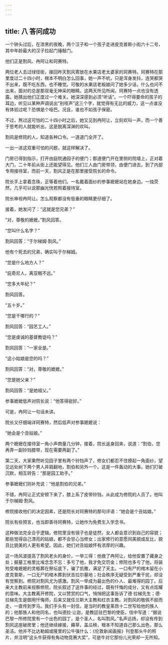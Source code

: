```yaml
---
---
---
```

title: 八 答问成功
---





一个钟头过后，在漆黑的夜晚，两个汉子和一个孩子走进皮克普斯小街六十二号，其中年龄最大的汉子拉起门锤敲门。

他们正是割风、冉阿让和珂赛特。

两位老人去过绿径街，接回昨天割风寄放在水果店老太婆家的珂赛特。珂赛特在那里度过二十四小时，根本不明白怎么回事，她一声不吭，只是浑身发抖，连哭都哭不出来，既不吃东西，也不睡觉。可敬的水果店老板娘问了她多少话，什么也问不出来，面对的总是那双毫无神采的眼睛。这两天所见所闻，珂赛特一点也没有透露。她猜出他们正度过一个难关。她深深感到必须“听话”。一个吓得要命的孩子的耳边，听见以某种声调说出“别吱声”这三个字，就觉得有无比的威力，这一点谁没有体验过呢？恐惧是个哑巴。况且，谁也不如孩子保密。

不过，熬过这可怕的二十四小时之后，她又见到冉阿让，立刻欢叫一声，而一个善于思考的人就能听出，这是脱离深渊的欢叫。

割风是修院的人，知道各种口令。一道道门全开了。

一出一进这双重可怕的问题，就这样解决了。

门房已得到指示，打开由庭院通园子的便门；那道便门开在里侧的院墙上，正对着大门，二十年前从街上还能望得见。他们三人由门房带领，由便门进去，到了内部专用接待室，而前一天，割风正是在那里接受院长的命令。

院长手上拿着念珠，正等着他们。一名戴着面纱的参事嬷嬷站在她身边。一烛荧然，几乎可以说那幽光恍若照着接待室。

院长审视冉阿让。怎么观察都没有低垂的眼睛更仔细了。

接着，她发问了：“这就是您兄弟？”

“对，尊敬的嬷嬷。”割风回答。

“您叫什么名字？”

割风回答：“于尔梯姆·割风。”

他有个死去的兄弟，确实叫于尔梯姆。

“您是什么地方人？”

“庇奇尼人，离亚眠不远。”

“您多大年纪？”

割风回答。

“五十岁。”

“您是干哪行的？”

割风回答：“园艺工人。”

“您是虔诚的基督教徒吗？”

割风回答：“一家全是。”

“这小姑娘是您的吗？”

割风回答：“对，尊敬的嬷嬷。”

“您是她父亲？”

割风回答：“是她祖父。”

参事嬷嬷低声对院长说：“他答得挺好。”

可是，冉阿让一句话未讲。

院长又仔细端详珂赛特，然后低声对参事嬷嬷说：

“她会是个丑姑娘。”

两个嬷嬷在接待室一角小声商量几分钟，接着，院长返身回来，说道：“割伯，您再弄一副铃铛膝带，现在需要两副了。”

第二天，大家果然听见园子里有两个铃铛声了，修女们都忍不住撩起一角面纱，望见远处树下两个男人并肩翻地，割伯和另外一个。这是一件轰动的大事。她们打破沉默，相互转告：“那是园工助手。”

参事嬷嬷们则补充说：“他是割伯的兄弟。”

不错，冉阿让正式安顿下来了，膝上系了皮带铃铛，从此成为修院的人员了。他叫于尔梯姆·割风。

修院接收他们的决定因素，还是院长对珂赛特的那句评语：“她会是个丑姑娘。”

院长有些预言，也当即善待珂赛特，让她作为免费生入学念书。

这种做法完全合乎逻辑。修院里没有镜子也是徒然，女人都会意识到自己的容貌；那些觉得自己漂亮的姑娘，都不会甘心当修女；出家修行的意愿同美貌成反比，貌丑比貌美的人更有希望。因此，她们对丑姑娘怀有浓厚的兴趣。

这一场风波提高了割风老头的身价，一举三得：他救了冉阿让，给他安置了藏身之处；掘墓工格里比埃念念不忘：多亏了他，我才免交罚金；修院也多亏了他，将装殓受难嬷嬷的灵柩葬在祭坛底下，骗了凯撒，满足了天主。一口有尸的棺木留在小皮克普斯，一口无尸的棺木葬到伏吉拉尔墓地；社会秩序无疑受到严重干扰，却没有觉察到。修院对割风尤为感激。割风一举成为最出色的仆人、最难得的园丁。后来大主教前来视察修院，院长叙述了这件事的经过，既有忏悔的成分，又有点炫耀的意味。大主教离开修院，又以赞赏的口气，悄悄把这事告诉了德·拉梯先生；德·拉梯先生是御用忏悔师，后来又就任兰斯大主教和红衣主教。对割风的敬佩不胫而走，一直传到罗马。我们手头有一封信，是当时的教皇莱昂十二世写给他的族人的；他那族人和他同名，也叫德拉·让迦，是教廷驻巴黎的使臣。信中写道：“据说巴黎一所修院里有一个出色的园丁，是个圣人，名叫割风。”名声远扬，却没有传到割风这座破房里；他还继续嫁接，薅草，盖瓜秧，根本不知道自己那么出色，那么圣洁。他并不比达勒姆或隆里的公牛强什么：《伦敦新闻画报》刊登那头牛的照片，并注明“这头牛获得有角动物竞赛大奖”，可是牛对它那份儿光荣却一无所知。
